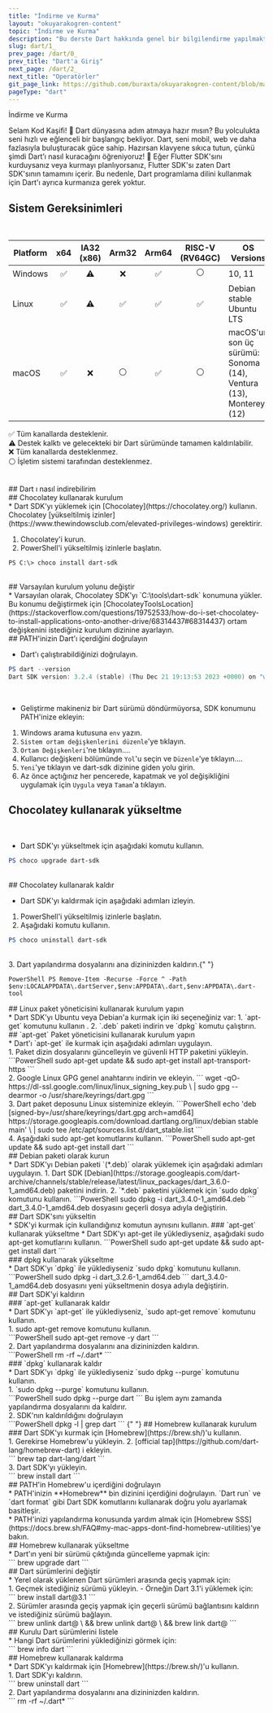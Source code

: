 ```yaml
---
title: "İndirme ve Kurma"
layout: "okuyarakogren-content"
topic: "İndirme ve Kurma"
description: "Bu derste Dart hakkında genel bir bilgilendirme yapılmaktadır."
slug: dart/1_
prev_page: /dart/0_
prev_title: "Dart'a Giriş"
next_page: /dart/2_
next_title: "Operatörler"
git_page_link: https://github.com/buraxta/okuyarakogren-content/blob/master/400-dart/1_.mdx
pageType: "dart"
---
```


<BoxTitle>İndirme ve Kurma</BoxTitle>

<Box>
  <BoxTitle>Selam Kod Kaşifi! 👋</BoxTitle>
  <ParagraphHighlight>
    Dart dünyasına adım atmaya hazır mısın? Bu yolculukta seni hızlı ve eğlenceli bir başlangıç
    bekliyor. Dart, seni mobil, web ve daha fazlasıyla buluşturacak güce sahip. Hazırsan klavyene
    sıkıca tutun, çünkü şimdi Dart’ı nasıl kuracağını öğreniyoruz! 🚀
  </ParagraphHighlight>
</Box>

<Alert type="tip">
  Eğer Flutter SDK'sını kurduysanız veya kurmayı planlıyorsanız, Flutter SDK'sı zaten Dart SDK'sının
  tamamını içerir. Bu nedenle, Dart programlama dilini kullanmak için Dart'ı ayrıca kurmanıza gerek
  yoktur.
</Alert>

## Sistem Gereksinimleri

<br />

| Platform | x64 | IA32 (x86) | Arm32 | Arm64 | RISC-V (RV64GC) | OS Versions                                                          |
| -------- | :-: | :--------: | :---: | :---: | :-------------: | -------------------------------------------------------------------- |
| Windows  | ✅  |     ⚠️     |  ❌   |  ✅   |       ⚪️       | 10, 11                                                               |
| Linux    | ✅  |     ⚠️     |  ✅   |  ✅   |       ✅        | Debian stable&#10;Ubuntu LTS                                         |
| macOS    | ✅  |     ❌     |  ⚪️  |  ✅   |       ⚪️       | macOS'un son üç sürümü:&#10;Sonoma (14), Ventura (13), Monterey (12) |

✅ Tüm kanallarda desteklenir.<br/>
⚠️ Destek kalktı ve gelecekteki bir Dart sürümünde tamamen kaldırılabilir.<br/>
❌ Tüm kanallarda desteklenmez.<br/>
⚪️ İşletim sistemi tarafından desteklenmez.

<br />
## Dart ı nasıl indirebilirim
<br />

<TabbedContent code >
<TabItem value="Windows"> 
## Chocolatey kullanarak kurulum
<br/>
* Dart SDK'yı yüklemek için [Chocolatey](https://chocolatey.org/) kullanın. Chocolatey [yükseltilmiş izinler](https://www.thewindowsclub.com/elevated-privileges-windows) gerektirir.

1. Chocolatey'i kurun.
2. PowerShell'i yükseltilmiş izinlerle başlatın.

```
PS C:\> choco install dart-sdk
```

<br />
## Varsayılan kurulum yolunu değiştir
<br />
* Varsayılan olarak, Chocolatey SDK'yı `C:\tools\dart-sdk` konumuna yükler. Bu konumu değiştirmek için
[ChocolateyToolsLocation](https://stackoverflow.com/questions/19752533/how-do-i-set-chocolatey-to-install-applications-onto-another-drive/68314437#68314437)
ortam değişkenini istediğiniz kurulum dizinine ayarlayın.
<br />
## PATH'inizin Dart'ı içerdiğini doğrulayın
<br />

- Dart'ı çalıştırabildiğinizi doğrulayın.

```PowerShell
PS dart --version
Dart SDK version: 3.2.4 (stable) (Thu Dec 21 19:13:53 2023 +0000) on "win_x64"
```

<br />

- Geliştirme makineniz bir Dart sürümü döndürmüyorsa, SDK konumunu PATH'inize ekleyin:

1. Windows arama kutusuna `env` yazın.
2. `Sistem ortam değişkenlerini düzenle`'ye tıklayın.
3. `Ortam Değişkenleri`'ne tıklayın....
4. Kullanıcı değişkeni bölümünde `Yol`'u seçin ve `Düzenle`'ye tıklayın....
5. `Yeni`'ye tıklayın ve dart-sdk dizinine giden yolu girin.
6. Az önce açtığınız her pencerede, kapatmak ve yol değişikliğini uygulamak için `Uygula` veya `Tamam`'a tıklayın.

## Chocolatey kullanarak yükseltme

<br />

- Dart SDK'yı yükseltmek için aşağıdaki komutu kullanın.

```PowerShell
PS choco upgrade dart-sdk
```

<br />
## Chocolatey kullanarak kaldır
<br />

- Dart SDK'yı kaldırmak için aşağıdaki adımları izleyin.

1. PowerShell'i yükseltilmiş izinlerle başlatın.
2. Aşağıdaki komutu kullanın.

```PowerShell
PS choco uninstall dart-sdk
```

<br />
3. Dart yapılandırma dosyalarını ana dizininizden kaldırın.{" "}

`PowerShell PS Remove-Item -Recurse -Force ^ -Path $env:LOCALAPPDATA\.dartServer,$env:APPDATA\.dart,$env:APPDATA\.dart-tool `

</TabItem>

<TabItem value="Linux">
  ## Linux paket yöneticisini kullanarak kurulum yapın
  <br />
  * Dart SDK'yı Ubuntu veya Debian'a kurmak için iki seçeneğiniz var: 1. `apt-get` komutunu kullanın
  . 2. `.deb` paketi indirin ve `dpkg` komutu çalıştırın.
  <br />
  ## `apt-get` Paket yöneticisini kullanarak kurulum yapın
  <br />
  * Dart'ı `apt-get` ile kurmak için aşağıdaki adımları uygulayın.
  <br />
  1. Paket dizin dosyalarını güncelleyin ve güvenli HTTP paketini yükleyin. ```PowerShell sudo
  apt-get update && sudo apt-get install apt-transport-https ```
  <br />
  2. Google Linux GPG genel anahtarını indirin ve ekleyin. ``` wget -qO-
  https://dl-ssl.google.com/linux/linux_signing_key.pub \ | sudo gpg --dearmor -o
  /usr/share/keyrings/dart.gpg ```
  <br />
  3. Dart paket deposunu Linux sisteminize ekleyin. ```PowerShell echo 'deb
  [signed-by=/usr/share/keyrings/dart.gpg arch=amd64]
  https://storage.googleapis.com/download.dartlang.org/linux/debian stable main' \ | sudo tee
  /etc/apt/sources.list.d/dart_stable.list ```
  <br />
  4. Aşağıdaki sudo apt-get komutlarını kullanın. ```PowerShell sudo apt-get update && sudo apt-get
  install dart ```
  <br />
  ## Debian paketi olarak kurun
  <br />
  * Dart SDK'yı Debian paketi `(*.deb)` olarak yüklemek için aşağıdaki adımları uygulayın. 1. Dart
  SDK
  [Debian](https://storage.googleapis.com/dart-archive/channels/stable/release/latest/linux_packages/dart_3.6.0-1_amd64.deb)
  paketini indirin. 2. `*.deb` paketini yüklemek için `sudo dpkg` komutunu kullanın. ```PowerShell
  sudo dpkg -i dart_3.4.0-1_amd64.deb ```
  <br />
  dart_3.4.0-1_amd64.deb dosyasını geçerli dosya adıyla değiştirin.
  <br />
  ## Dart SDK'sını yükseltin
  <br />
  * SDK'yi kurmak için kullandığınız komutun aynısını kullanın. ### `apt-get` kullanarak yükseltme *
  Dart SDK'yı apt-get ile yüklediyseniz, aşağıdaki sudo apt-get komutlarını kullanın. ```PowerShell
  sudo apt-get update && sudo apt-get install dart ```
  <br />
  ### dpkg kullanarak yükseltme
  <br />
  * Dart SDK'yı `dpkg` ile yüklediyseniz `sudo dpkg` komutunu kullanın. ```PowerShell sudo dpkg -i
  dart_3.2.6-1_amd64.deb ``` dart_3.4.0-1_amd64.deb dosyasını yeni yükseltmenin dosya adıyla
  değiştirin.
  <br />
  ## Dart SDK'yi kaldırın
  <br />
  ### `apt-get` kullanarak kaldır
  <br />
  * Dart SDK'yı `apt-get` ile yüklediyseniz, `sudo apt-get remove` komutunu kullanın.
  <br />
  1. sudo apt-get remove komutunu kullanın.
  <br />
  ```PowerShell sudo apt-get remove -y dart ```
  <br />
  2. Dart yapılandırma dosyalarını ana dizininizden kaldırın.
  <br />
  ```PowerShell rm -rf ~/.dart* ```
  <br />
  ### `dpkg` kullanarak kaldır
  <br />
  * Dart SDK'yı `dpkg` ile yüklediyseniz `sudo dpkg --purge` komutunu kullanın.
  <br />
  1. `sudo dpkg --purge` komutunu kullanın.
  <br />
  ```PowerShell sudo dpkg --purge dart ``` Bu işlem aynı zamanda yapılandırma dosyalarını da
  kaldırır.
  <br />
  2. SDK'nın kaldırıldığını doğrulayın
  <br />
  ```PowerShell dpkg -l | grep dart ```
</TabItem>{" "}

<TabItem value="macOS"> 
## Homebrew kullanarak kurulum
<br/>
### Dart SDK'yı kurmak için [Homebrew](https://brew.sh/)'u kullanın.
<br/>
1. Gerekirse Homebrew'u yükleyin.
2. [official tap](https://github.com/dart-lang/homebrew-dart) i ekleyin.
<br/>
```
brew tap dart-lang/dart
```
<br/>
3. Dart SDK’yı yükleyin.
<br/>
```
brew install dart
```
<br/>
## PATH'in Homebrew'u içerdiğini doğrulayın
<br/>
* PATH'inizin **Homebrew** bin dizinini içerdiğini doğrulayın. `Dart run` ve `dart format` gibi Dart SDK komutlarını kullanarak doğru yolu ayarlamak basitleşir.
<br/>
* PATH'inizi yapılandırma konusunda yardım almak için [Homebrew SSS](https://docs.brew.sh/FAQ#my-mac-apps-dont-find-homebrew-utilities)'ye bakın.
<br/>
## Homebrew kullanarak yükseltme
<br/>
* Dart'ın yeni bir sürümü çıktığında güncelleme yapmak için:
<br/>
```
brew upgrade dart
```
<br/>
## Dart sürümlerini değiştir
<br/>
* Yerel olarak yüklenen Dart sürümleri arasında geçiş yapmak için:
<br/>
1. Geçmek istediğiniz sürümü yükleyin.
  - Örneğin Dart 3.1'i yüklemek için:
<br/>
```
brew install dart@3.1
```
<br/>
2. Sürümler arasında geçiş yapmak için geçerli sürümü bağlantısını kaldırın ve istediğiniz sürümü bağlayın.
<br/>
```
brew unlink dart@<old> \
  && brew unlink dart@<new> \
  && brew link dart@<new>
```
<br/>
## Kurulu Dart sürümlerini listele
<br/>
* Hangi Dart sürümlerini yüklediğinizi görmek için:
<br/>
```
brew info dart
```
<br/>
## Homebrew kullanarak kaldırma
<br/>
* Dart SDK'yı kaldırmak için [Homebrew](https://brew.sh/)'u kullanın.
<br/>
1. Dart SDK'yı kaldırın.
<br/>
```
brew uninstall dart
```
<br/>
2. Dart yapılandırma dosyalarını ana dizininizden kaldırın.
<br/>
```
rm -rf  ~/.dart*
```

</TabItem>

</TabbedContent>
